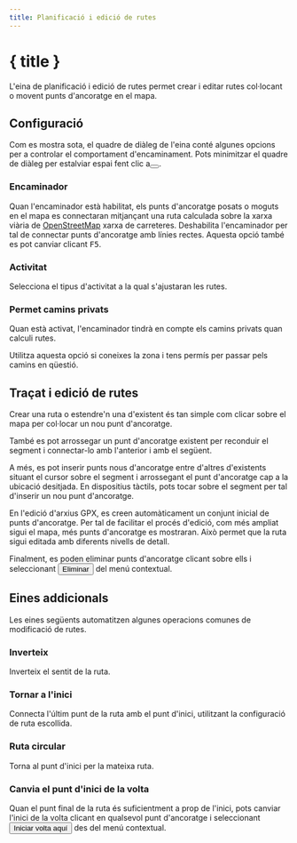 ```yaml
---
title: Planificació i edició de rutes
---
```


<script>
</script>

# <Pencil size="24" class="inline-block" style="margin-bottom: 5px" /> { title }

L'eina de planificació i edició de rutes permet crear i editar rutes col·locant o movent punts d'ancoratge en el mapa.

## Configuració

Com es mostra sota, el quadre de diàleg de l'eina conté algunes opcions per a controlar el comportament d'encaminament.
Pots minimitzar el quadre de diàleg per estalviar espai fent clic a<button><SquareArrowUpLeft size="16" class="inline-block" style="margin-bottom: 2px" /></button>.

<div class="flex flex-row justify-center">
    <Routing minimizable={false} class="text-foreground p-3 border rounded-md shadow-lg" />
</div>

### <Route size="16" class="inline-block" style="margin-bottom: 2px" /> Encaminador

Quan l'encaminador està habilitat, els punts d'ancoratge posats o moguts en el mapa es connectaran mitjançant una ruta calculada sobre la xarxa viària de <a href="https://www.openstreetmap.org" target="_blank">OpenStreetMap</a> xarxa de carreteres.
Deshabilita l'encaminador per tal de connectar punts d'ancoratge amb línies rectes.
Aquesta opció també es pot canviar clicant <kbd>F5</kbd>.

### <Bike size="16" class="inline-block" style="margin-bottom: 2px" /> Activitat

Selecciona el tipus d'activitat a la qual s'ajustaran les rutes.

### <TriangleAlert size="16" class="inline-block" style="margin-bottom: 2px" /> Permet camins privats

Quan està activat, l'encaminador tindrà en compte els camins privats quan calculi rutes.

<DocsNote type="warning">

Utilitza aquesta opció si coneixes la zona i tens permís per passar pels camins en qüestió.

</DocsNote>

## Traçat i edició de rutes

Crear una ruta o estendre'n una d'existent és tan simple com clicar sobre el mapa per col·locar un nou punt d'ancoratge.

També es pot arrossegar un punt d'ancoratge existent per reconduir el segment i connectar-lo amb l'anterior i amb el següent.

A més, es pot inserir punts nous d'ancoratge entre d'altres d'existents situant el cursor sobre el segment i arrossegant el punt d'ancoratge cap a la ubicació desitjada.
En dispositius tàctils, pots tocar sobre el segment per tal d'inserir un nou punt d'ancoratge.

<DocsNote>

En l'edició d'arxius GPX, es creen automàticament un conjunt inicial de punts d'ancoratge.
Per tal de facilitar el procés d'edició, com més ampliat sigui el mapa, més punts d'ancoratge es mostraran.
Això permet que la ruta sigui editada amb diferents nivells de detall.

</DocsNote>

Finalment, es poden eliminar punts d'ancoratge clicant sobre ells i seleccionant <button><Trash2 size="16" class="inline-block" style="margin-bottom: 4px" /> Eliminar</button> del menú contextual.

<DocsImage src="tools/routing" alt="Els punts d'ancoratge permeten editar una ruta fàcilment." />

## Eines addicionals

Les eines següents automatitzen algunes operacions comunes de modificació de rutes.

### <ArrowRightLeft size="16" class="inline-block" style="margin-bottom: 2px" /> Inverteix

Inverteix el sentit de la ruta.

### <Home size="16" class="inline-block" style="margin-bottom: 2px" /> Tornar a l'inici

Connecta l'últim punt de la ruta amb el punt d'inici, utilitzant la configuració de ruta escollida.

### <Repeat size="16" class="inline-block" style="margin-bottom: 2px" /> Ruta circular

Torna al punt d'inici per la mateixa ruta.

### <CirclePlay size="16" class="inline-block" style="margin-bottom: 2px" /> Canvia el punt d'inici de la volta

Quan el punt final de la ruta és suficientment a prop de l'inici, pots canviar l'inici de la volta clicant en qualsevol punt d'ancoratge i seleccionant <button><CirclePlay size="16" class="inline-block" style="margin-bottom: 2px" /> Iniciar volta aquí</button> des del menú contextual.
